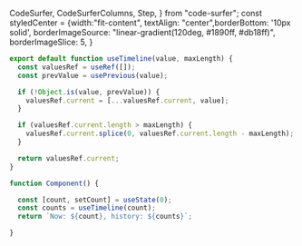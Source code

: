   CodeSurfer,
  CodeSurferColumns,
  Step,
} from "code-surfer";
const styledCenter = {width:"fit-content", textAlign: "center",borderBottom: '10px solid',
borderImageSource: "linear-gradient(120deg, #1890ff, #db18ff)",
  borderImageSlice: 5,
}

<CodeSurfer>

```jsx title="useTimeline"
export default function useTimeline(value, maxLength) {
  const valuesRef = useRef([]);
  const prevValue = usePrevious(value);

  if (!Object.is(value, prevValue)) {
    valuesRef.current = [...valuesRef.current, value];
  }

  if (valuesRef.current.length > maxLength) {
    valuesRef.current.splice(0, valuesRef.current.length - maxLength);
  }

  return valuesRef.current;
}

```

```jsx  title="inside component useTimeline"
function Component() {

  const [count, setCount] = useState(0);
  const counts = useTimeline(count);
  return `Now: ${count}, history: ${counts}`;

}
```
</CodeSurfer>
